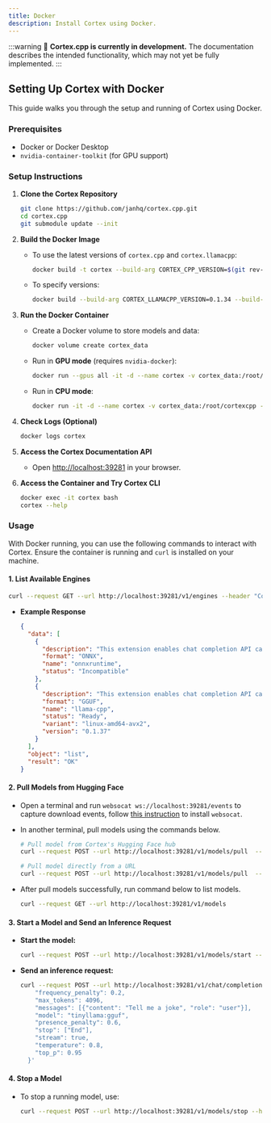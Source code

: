 ```yaml
---
title: Docker
description: Install Cortex using Docker.
---
```



:::warning
🚧 **Cortex.cpp is currently in development.** The documentation describes the intended functionality, which may not yet be fully implemented.
:::

## Setting Up Cortex with Docker

This guide walks you through the setup and running of Cortex using Docker.

### Prerequisites

- Docker or Docker Desktop
- `nvidia-container-toolkit` (for GPU support)

### Setup Instructions

1. **Clone the Cortex Repository**
   ```bash
   git clone https://github.com/janhq/cortex.cpp.git
   cd cortex.cpp
   git submodule update --init
   ```

2. **Build the Docker Image**
   - To use the latest versions of `cortex.cpp` and `cortex.llamacpp`:
     ```bash
     docker build -t cortex --build-arg CORTEX_CPP_VERSION=$(git rev-parse HEAD) -f docker/Dockerfile .
     ```
   - To specify versions:
     ```bash
     docker build --build-arg CORTEX_LLAMACPP_VERSION=0.1.34 --build-arg CORTEX_CPP_VERSION=$(git rev-parse HEAD) -t cortex -f docker/Dockerfile .
     ```

3. **Run the Docker Container**
   - Create a Docker volume to store models and data:
     ```bash
     docker volume create cortex_data
     ```
   - Run in **GPU mode** (requires `nvidia-docker`):
     ```bash
     docker run --gpus all -it -d --name cortex -v cortex_data:/root/cortexcpp -p 39281:39281 cortex
     ```
   - Run in **CPU mode**:
     ```bash
     docker run -it -d --name cortex -v cortex_data:/root/cortexcpp -p 39281:39281 cortex
     ```

4. **Check Logs (Optional)**
   ```bash
   docker logs cortex
   ```

5. **Access the Cortex Documentation API**
   - Open [http://localhost:39281](http://localhost:39281) in your browser.

6. **Access the Container and Try Cortex CLI**
   ```bash
   docker exec -it cortex bash
   cortex --help
   ```

### Usage

With Docker running, you can use the following commands to interact with Cortex. Ensure the container is running and `curl` is installed on your machine.

#### 1. List Available Engines

```bash
curl --request GET --url http://localhost:39281/v1/engines --header "Content-Type: application/json"
```

- **Example Response**
  ```json
  {
    "data": [
      {
        "description": "This extension enables chat completion API calls using the Onnx engine",
        "format": "ONNX",
        "name": "onnxruntime",
        "status": "Incompatible"
      },
      {
        "description": "This extension enables chat completion API calls using the LlamaCPP engine",
        "format": "GGUF",
        "name": "llama-cpp",
        "status": "Ready",
        "variant": "linux-amd64-avx2",
        "version": "0.1.37"
      }
    ],
    "object": "list",
    "result": "OK"
  }
  ```

#### 2. Pull Models from Hugging Face

- Open a terminal and run `websocat ws://localhost:39281/events` to capture download events, follow [this instruction](https://github.com/vi/websocat?tab=readme-ov-file#installation) to install `websocat`.
- In another terminal, pull models using the commands below.

   ```bash
   # Pull model from Cortex's Hugging Face hub
   curl --request POST --url http://localhost:39281/v1/models/pull  --header 'Content-Type: application/json' --data '{"model": "tinyllama:gguf"}'
   ```

   ```bash
   # Pull model directly from a URL
   curl --request POST --url http://localhost:39281/v1/models/pull  --header 'Content-Type: application/json' --data '{"model": "https://huggingface.co/afrideva/zephyr-smol_llama-100m-sft-full-GGUF/blob/main/zephyr-smol_llama-100m-sft-full.q2_k.gguf"}'
   ```

- After pull models successfully, run command below to list models.
   ```bash
   curl --request GET --url http://localhost:39281/v1/models
   ```

#### 3. Start a Model and Send an Inference Request

- **Start the model:**
  ```bash
  curl --request POST --url http://localhost:39281/v1/models/start --header 'Content-Type: application/json' --data '{"model": "tinyllama:gguf"}'
  ```

- **Send an inference request:**
  ```bash
  curl --request POST --url http://localhost:39281/v1/chat/completions --header 'Content-Type: application/json' --data '{
      "frequency_penalty": 0.2,
      "max_tokens": 4096,
      "messages": [{"content": "Tell me a joke", "role": "user"}],
      "model": "tinyllama:gguf",
      "presence_penalty": 0.6,
      "stop": ["End"],
      "stream": true,
      "temperature": 0.8,
      "top_p": 0.95
    }'
  ```

#### 4. Stop a Model

- To stop a running model, use:
  ```bash
  curl --request POST --url http://localhost:39281/v1/models/stop --header 'Content-Type: application/json' --data '{"model": "tinyllama:gguf"}'
  ```
